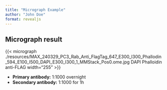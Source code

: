 ```yaml
---
title: "Micrograph Example"
author: "John Doe"
format: revealjs
---
```


## Micrograph result

{{< micrograph ./resources/MAX_240329_PC3_Rab_Anti_FlagTag_647_E300_I300_Phallodin_594_E100_I500_DAPI_E300_I300_1_MMStack_Pos0.ome.jpg DAPI Phalloidin anti-FLAG width="255" >}}

- **Primary antibody:** 1:1000 overnight
- **Secondary antibody:** 1:1000 for 1h

